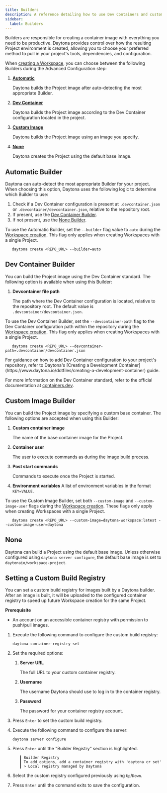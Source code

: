 ```yaml
---
title: Builders
description: A reference detailing how to use Dev Containers and custom images as the base for your project.
sidebar:
  label: Builders
---
```



Builders are responsible for creating a container image with everything you need to be productive.
Daytona provides control over how the resulting Project environment is created, allowing you to choose your preferred method to pull in your project's tools, dependencies, and configuration.

When [creating a Workspace](./workspaces#create-a-workspace), you can choose between the following Builders during the Advanced Configuration step:

1. [**Automatic**](#automatic-builder)

   Daytona builds the Project image after auto-detecting the most appropriate Builder.

2. [**Dev Container**](#dev-container-builder)

   Daytona builds the Project image according to the Dev Container configuration located in the project.

3. [**Custom Image**](#custom-image-builder)

   Daytona builds the Project image using an image you specify.

4. [**None**](#none)

   Daytona creates the Project using the default base image.

## Automatic Builder

Daytona can auto-detect the most appropriate Builder for your project.
When choosing this option, Daytona uses the following logic to determine which Builder to use:

1. Check if a Dev Container configuration is present at `.devcontainer.json` or `.devcontainer/devcontainer.json`, relative to the repository root.
2. If present, use the [Dev Container Builder](#dev-container-builder).
3. If not present, use the [None Builder](#none).

To use the Automatic Builder, set the `--builder` flag value to `auto` during the [Workspace creation](/usage/workspaces#create-a-workspace). This flag only applies when creating Workspaces with a single Project.

```shell
   daytona create <REPO_URL> --builder=auto
```

## Dev Container Builder

You can build the Project image using the Dev Container standard.
The following option is available when using this Builder:

1. **Devcontainer file path**

   The path where the Dev Container configuration is located, relative to the repository root.
   The default value is `.devcontainer/devcontainer.json`.

To use the Dev Container Builder, set the `--devcontainer-path` flag to the Dev Container configuration path within the repository during the [Workspace creation](/usage/workspaces#create-a-workspace). This flag only applies when creating Workspaces with a single Project.

```shell
   daytona create <REPO_URL> --devcontainer-path=.devcontainer/devcontainer.json
```

<Aside type="tip">
For guidance on how to add Dev Container configuration to your project's repository, refer to Daytona's [Creating a Development Container](https://www.daytona.io/dotfiles/creating-a-development-container) guide.

For more information on the Dev Container standard, refer to the official documentation at [containers.dev](https://containers.dev/).

</Aside>

## Custom Image Builder

You can build the Project image by specifying a custom base container.
The following options are accepted when using this Builder:

1. **Custom container image**

   The name of the base container image for the Project.

2. **Container user**

   The user to execute commands as during the image build process.

3. **Post start commands**

   Commands to execute once the Project is started.

4. **Environment variables**
   A list of environment variables in the format `KEY=VALUE`.

To use the Custom Image Builder, set both `--custom-image` and `--custom-image-user` flags during the [Workspace creation](/usage/workspaces#create-a-workspace). These flags only apply when creating Workspaces with a single Project.

```shell
   daytona create <REPO_URL> --custom-image=daytona-workspace:latest --custom-image-user=daytona
```

## None

Daytona can build a Project using the default base image.
Unless otherwise configured using `daytona server configure`, the default base image is set to `daytonaio/workspace-project`.

## Setting a Custom Build Registry

You can set a custom build registry for images built by a Daytona builder.
After an image is built, it will be uploaded to the configured container registry to speed up future Workspace creation for the same Project.

**Prerequisite**

- An account on an accessible container registry with permission to push/pull images.

1. Execute the following command to configure the custom build registry:

   ```shell
   daytona container-registry set
   ```

2. Set the required options:
   1. **Server URL**

      The full URL to your custom container registry.

   2. **Username**

      The username Daytona should use to log in to the container registry.

   3. **Password**

      The password for your container registry account.

3. Press `Enter` to set the custom build registry.
4. Execute the following command to configure the server:

   ```shell
   daytona server configure
   ```

5. Press `Enter` until the "Builder Registry" section is highlighted.

   ```text
      ┃ Builder Registry
      ┃ To add options, add a container registry with 'daytona cr set'
      ┃ > Local registry managed by Daytona
   ```

6. Select the custom registry configured previously using `Up`/`Down`.
7. Press `Enter` until the command exits to save the configuration.
